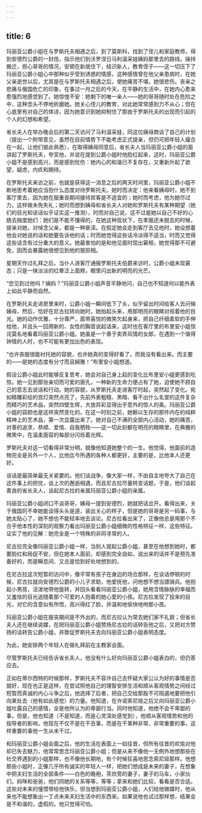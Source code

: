 ```yaml
---
---
---
```

title: 6
---





玛丽亚公爵小姐在与罗斯托夫相遇之后，到了莫斯科，找到了侄儿和家庭教师，得到安德烈公爵的一封信，指示他们到沃罗涅日马利温采娃姨妈那里去的路线。操持搬迁，担心哥哥的情况，安顿在新居住下，结识新人，教育侄子——这一切压下了玛丽亚公爵小姐心中那种似乎受到诱惑的情感，这种感情曾在他父亲患病时，在她父亲逝世以后，尤其是在与罗斯托夫相遇之后，使她痛苦不堪。她很悲伤。丧亲之悲痛与俄国危亡的印象，在事过一月之后的今天，在平静的生活中，在她内心愈来愈强烈地感觉到了。她惊惶不安：她剩下的唯一亲人——她的哥哥随时处在危险之中，这种念头不停地折磨她。她关心侄儿的教育，对此她常常感到力不从心；但在心底里有对自己的体谅，因为她意识到她抑制住了那由于罗斯托夫的出现而引起的个人的幻想和希望。

省长夫人在举办晚会后的第二天访问了马利温采娃，同这位姨母商谈了自己的计划（提出一个附带意见，虽然在目前情势下不能考虑正式提亲，但仍可把年轻人撮合在一起，让他们彼此熟悉），在取得姨母同意后，省长夫人当玛丽亚公爵小姐的面讲起了罗斯托夫，夸奖他，并说在提到公爵小姐时他脸红起来，这时，玛丽亚公爵小姐不是感到高兴，而是感到忧伤：她内心的和谐已不复存在，又重新升起了欲望，疑虑，内疚和期待。

在罗斯托夫来访之前，也就是获得这一消息之后的两天时间里，玛丽亚公爵小姐不断地思考着她应当抱什么态度对待罗斯托夫。她时而决定：他来看姨母时，她不到客厅里去，因为她在服重丧期间接待宾客是不适宜的；她时而考虑，他为她尽过力，这样做未免失礼；她时而想到姨母和省长夫人对她和罗斯托夫有某种期望（她们的目光和谈话似乎证实这一推测），时而对自己说，这不过是她以自己不好的心肠去揣度她们：她们是不能不懂得的，在她这种现状下，在孝服还未脱去的时候，提亲对她，对悼念父亲，都是一种亵渎。在假定她会走到客厅去见他时，她设想着他会对她说的话和她要告诉他的话；时而她觉得这些话冷淡得不适当，时而又觉得这些话含有过分重大的意义。她最害怕的是和他见面时现出窘相，她觉得那不可避免，因而会暴露她很想见到他的狼狈相。

星期天作过礼拜之后，当仆人进客厅通报罗斯托夫伯爵来访时，公爵小姐未现窘态；只是一抹淡淡的红晕泛上面颊，眼里闪出新的明亮的光芒。

“您见到过他吗？姨妈？”玛丽亚公爵小姐声音平静地问，自己也不知道何以能外表上如此平静而自然。

在罗斯托夫走进房里来时，公爵小姐一瞬间低下了头，似乎留出时间给客人去问候姨母，然后，恰好在尼古拉转向她时，她抬起头来，用那明亮的眼睛对视着他的目光。她的动作优雅，十分尊严，面带喜悦的微笑欠起身来，把自己纤细柔软的手伸给他，并且头一回用新的、女性的胸音说起话来，这时也在客厅里的布里安小姐惊诧莫名地看着玛丽亚公爵小姐。她虽是一个善于卖弄风情的女郎，在遇到一个值得钟情的人时，也不可能有更加出色的表现。

“也许丧服很能衬托她的容貌，也许她真的变得好看了，而我没有看出来。而主要的——是她的态度有分寸而且娴雅！”布里安小姐想道。

假设公爵小姐此时能够反复思考，她会对自己身上起的变化比布里安小姐更感到吃惊。她一见到那张亲切而可爱的面孔，一种新的生命力便占有了她，迫使她不顾自己的意志去说话和行动。她的容貌，从罗斯托夫走进客厅时起，突然起了变化。宛如精雕彩绘的宫灯突然点亮了，先前外表粗糙、黑暗、看不出什么名堂的这件复杂而精巧的艺术品，突然四壁生辉，大放异彩显得出乎意外的惊人的美。玛丽亚公爵小姐的容颜也是这样突然变化的。在这一时刻之前，她赖以生存的那件内在的纯粹精神上的艺术品，第一次显露出来了。她对自己不满的全部内心活动，她的痛苦，对善的追求，恭顺、爱情、自我牺牲——这一切此刻都在明亮的眼睛里，在典雅的微笑中，在温柔面容的每部分闪烁着光辉。

罗斯托夫对这一切看得非常分明，就像他知道她整个的一生。他觉得，他面前的造物完全是另外一个人，比他迄今所遇的各种人都更好，主要的是，比他本人还更好。

谈话是最简单最无关紧要的。他们谈战争，像大家一样，不由自主地夸大了自己在这件事上的担忧，谈上次的邂逅相遇，而且尼古拉尽量转变话题，于是，他们谈起善良的省长夫人，谈起尼古拉的亲属玛丽亚公爵小姐的亲属。

玛丽亚公爵小姐闭口不谈哥哥，姨母一提到安德烈，她就把话岔开。看得出来，关于俄国的不幸她能谈得头头是道，装出关心的样子，但是她的哥哥是另一码事，与她太贴心了，她不想也不能轻率地去谈论。尼古拉看出来了，正像他总是用那个不合乎他本性的深刻的观察力看出玛丽亚公爵小姐细微的性格特征一样，这些特征。证实了他的见解：她完全是一个特殊的非同寻常的人。

尼古拉完全像玛丽亚公爵小姐一样，当别人提起公爵小姐，甚至在他想到她时，都要脸红和局促不安，但在她本人面前，却感到完全自如，说出来的话并不是预先准备好的，而是瞬息间、又总是恰到好处地想到的。

在尼古拉这次短暂的访问中，像平常有孩子在身边的场合那样，在谈话停顿的时候，尼古拉就向安德烈公爵的小儿子求助，他爱抚他，问他想不想当骠骑兵。他抱起小男孩，活泼地带他旋转，并回头看看玛丽亚公爵小姐，她用含情脉脉的幸福而又羞怯的目光追随着那个可爱的人抱着的她心爱的小孩。尼古拉发现了投来的目光，对它的含意似有所悟，高兴得红了脸，并温和地愉快地吻那小孩。

玛丽亚公爵小姐在服丧期间是不外出的，而尼古拉认为常去她们家不礼貌；但省长夫人还在继续说媒，在把玛丽亚公爵小姐赞扬尼古拉的话转告他之后，又把对方赞扬的话转告公爵小姐，并敦促罗斯托夫去向玛丽亚公爵小姐表明态度。

为此，她安排两个年轻人在做礼拜前在主教家会面。

尽管罗斯托夫已经告诉省长夫人，他没有什么好向玛丽亚公爵小姐表白的，但仍答应去。

正如在蒂尔西特的时候那样，罗斯托夫不容许自己去怀疑大家公认为好的事情是否就好，现在也正是这样，在尝试照他自己的理智安排生活和顺从客观情势之间经过短暂而真诚的内心斗争之后，他选择了后者，把自己交给那股不可阻遏地要把他引向某处去（他有如此感觉）的力量。他知道，在许诺索尼娅之后又向玛丽亚公爵小姐吐露自己的感情，全是他所认为的卑鄙行当。同时他知道，他绝不会干卑鄙的事。但是，他也知道（不是知道，而是心灵深处感觉到），他顺从客观情势和他的指导者的影响，他现在不仅不是在干丑事，而是在干某种非常、非常重要的事，这样重要的事他一生从未干过。

和玛丽亚公爵小姐会面之后，他的生活在表面上一如往昔，但所有往昔的欢愉对他却已失去魅力，他常常思念玛丽亚公爵小姐；但是从来不像他一无例外地想那些在社交界遇到的小姐那样，也不像他长期地，有个时候狂喜地思念索尼娅那样。他想那些小姐时，正像几乎所有诚实的年轻人一样，把她们想成是未来的妻子，在想象中把夫妇生活的全部条件——白色的晚袍，茶炊旁的妻子，妻子的马车，小家伙们，妈咪和爸爸，他们同她的关系等等，等等；拿来和她们比较，看看是否合适。这些对未来的憧憬带给他快乐，但当想到玛丽亚公爵小姐，人们给他做媒时，他从来也不能想象出一丁点未来夫妇生活中的东西来。如果说他也试过那样想，结果会是不和谐的，虚假的。他只觉得可怕。